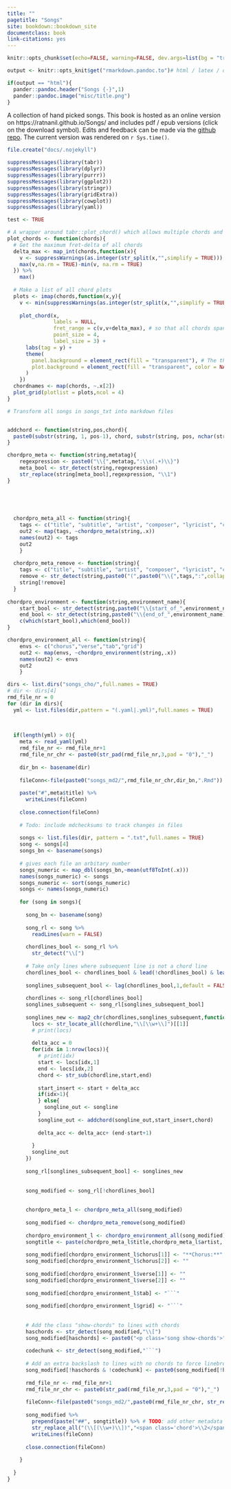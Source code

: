 ```yaml
--- 
title: ""
pagetitle: "Songs"
site: bookdown::bookdown_site
documentclass: book
link-citations: yes
---
```


```r
knitr::opts_chunk$set(echo=FALSE, warning=FALSE, dev.args=list(bg = "transparent"))
```

```r
output <- knitr::opts_knit$get("rmarkdown.pandoc.to")# html / latex / docx

if(output == "html"){
  pander::pandoc.header("Songs {-}",1)
  pander::pandoc.image("misc/title.png")
}

```

A collection of hand picked songs. This book is hosted as an online version on https://ratnanil.github.io/Songs/ and includes pdf / epub versions (click on the download symbol). Edits and feedback can be made via the [github repo](https://github.com/ratnanil/songs). The current version was rendered on `r Sys.time()`. 



```r
file.create("docs/.nojekyll")

suppressMessages(library(tabr))
suppressMessages(library(dplyr))
suppressMessages(library(purrr))
suppressMessages(library(ggplot2))
suppressMessages(library(stringr))
suppressMessages(library(gridExtra))
suppressMessages(library(cowplot))
suppressMessages(library(yaml))

test <- TRUE
```


```r
# A wrapper around tabr::plot_chord() which allows multiple chords and styles them in my specific way (4 columns, transparent background etc.)
plot_chords <- function(chords){
  # Get the maximum fret-delta of all chords
  delta_max <- map_int(chords,function(x){
    v <- suppressWarnings(as.integer(str_split(x,"",simplify = TRUE)))
    max(v,na.rm = TRUE)-min(v, na.rm = TRUE)
  }) %>%
    max()
  
  # Make a list of all chord plots
  plots <- imap(chords,function(x,y){
    v <- min(suppressWarnings(as.integer(str_split(x,"",simplify = TRUE))),na.rm = TRUE)
    
    plot_chord(x,
               labels = NULL,
               fret_range = c(v,v+delta_max), # so that all chords span the same nr of frets
               point_size = 4,
               label_size = 3) + 
      labs(tag = y) +
      theme(
        panel.background = element_rect(fill = "transparent"), # The theme 
        plot.background = element_rect(fill = "transparent", color = NA), # bg of the plot
      )
    })
  chordnames <- map(chords, ~.x[2])
  plot_grid(plotlist = plots,ncol = 4)
}
```


```r
# Transform all songs in songs_txt into markdown files


addchord <- function(string,pos,chord){
  paste0(substr(string, 1, pos-1), chord, substr(string, pos, nchar(string)))
}

chordpro_meta <- function(string,metatag){
    regexpression <- paste0("\\{",metatag,":\\s(.+)\\}")
    meta_bool <- str_detect(string,regexpression)
    str_replace(string[meta_bool],regexpression, "\\1")
}


  
  
  
  chordpro_meta_all <- function(string){
    tags <- c("title", "subtitle", "artist", "composer", "lyricist", "copyright", "album", "year", "key", "time", "tempo", "duration", "capo", "meta")
    out2 <- map(tags, ~chordpro_meta(string,.x))
    names(out2) <- tags
    out2
    }
  
  chordpro_meta_remove <- function(string){
    tags <- c("title", "subtitle", "artist", "composer", "lyricist", "copyright", "album", "year", "key", "time", "tempo", "duration", "capo", "meta")
    remove <- str_detect(string,paste0("(",paste0("\\{",tags,":",collapse = "|"),")"))
    string[!remove]
  }
  
chordpro_environment <- function(string,environment_name){
    start_bool <- str_detect(string,paste0("\\{start_of_",environment_name))
    end_bool <- str_detect(string,paste0("\\{end_of_",environment_name))
    c(which(start_bool),which(end_bool))
}

chordpro_environment_all <- function(string){
    envs <- c("chorus","verse","tab","grid")
    out2 <- map(envs, ~chordpro_environment(string,.x))
    names(out2) <- envs
    out2
    }
```


```r
dirs <- list.dirs("songs_cho/",full.names = TRUE)
# dir <- dirs[4]
rmd_file_nr = 0
for (dir in dirs){
  yml <- list.files(dir,pattern = "(.yaml|.yml)",full.names = TRUE)

  
  
  if(length(yml) > 0){
    meta <- read_yaml(yml)
    rmd_file_nr <- rmd_file_nr+1
    rmd_file_nr_chr <- paste0(str_pad(rmd_file_nr,3,pad = "0"),"_")
    
    dir_bn <- basename(dir)
    
    fileConn<-file(paste0("songs_md2/",rmd_file_nr_chr,dir_bn,".Rmd"))
    
    paste("#",meta$title) %>%
      writeLines(fileConn)
    
    close.connection(fileConn)
    
    # Todo: include mdchecksums to track changes in files
    
    songs <- list.files(dir, pattern = ".txt",full.names = TRUE)
    song <- songs[4]
    songs_bn <- basename(songs)
    
    # gives each file an arbitary number 
    songs_numeric <- map_dbl(songs_bn,~mean(utf8ToInt(.x)))
    names(songs_numeric) <- songs
    songs_numeric <- sort(songs_numeric)
    songs <- names(songs_numeric)
    
    for (song in songs){
  
      song_bn <- basename(song)
      
      song_rl <- song %>%
        readLines(warn = FALSE)
        
      chordlines_bool <- song_rl %>%
        str_detect("\\[") 
      
      # Take only lines where subsequent line is not a chord line
      chordlines_bool <- chordlines_bool & lead(!chordlines_bool) & lead(str_length(song_rl)>0)
      
      songlines_subsequent_bool <- lag(chordlines_bool,1,default = FALSE)
      
      chordlines <- song_rl[chordlines_bool]
      songlines_subsequent <- song_rl[songlines_subsequent_bool]
    
      songlines_new <- map2_chr(chordlines,songlines_subsequent,function(chordline,songline){
        locs <- str_locate_all(chordline,"\\[\\w+\\]")[[1]]
        # print(locs)
    
        delta_acc = 0
        for(idx in 1:nrow(locs)){
          # print(idx)
          start <- locs[idx,1]
          end <- locs[idx,2]
          chord <- str_sub(chordline,start,end)
          
          start_insert <- start + delta_acc
          if(idx>1){
          } else{
            songline_out <- songline
          }
          songline_out <- addchord(songline_out,start_insert,chord)
          
          delta_acc <- delta_acc+ (end-start+1)
          
        }
        songline_out
      })
      
      song_rl[songlines_subsequent_bool] <- songlines_new
      
      
      song_modified <- song_rl[!chordlines_bool]
      
      
      chordpro_meta_l <- chordpro_meta_all(song_modified)
    
      song_modified <- chordpro_meta_remove(song_modified)
      
      chordpro_environment_l <- chordpro_environment_all(song_modified) 
      songtitle <- paste(chordpro_meta_l$title,chordpro_meta_l$artist, sep = " - ")
    
      song_modified[chordpro_environment_l$chorus[1]] <- "**Chorus:**"
      song_modified[chordpro_environment_l$chorus[2]] <- ""
      
      song_modified[chordpro_environment_l$verse[1]] <- ""
      song_modified[chordpro_environment_l$verse[2]] <- ""
      
      song_modified[chordpro_environment_l$tab] <- "```"
      
      song_modified[chordpro_environment_l$grid] <- "```"
    
      
      # Add the class "show-chords" to lines with chords
      haschords <- str_detect(song_modified,"\\[")
      song_modified[haschords] <- paste0("<p class='song show-chords'>",song_modified[haschords],"</p>")
      
      codechunk <- str_detect(song_modified,"```")
      
      # Add an extra backslash to lines with no chords to force linebreak
      song_modified[!haschords & !codechunk] <- paste0(song_modified[!haschords & !codechunk],"\\")
      
      rmd_file_nr <- rmd_file_nr+1
      rmd_file_nr_chr <- paste0(str_pad(rmd_file_nr,3,pad = "0"),"_")
      
      fileConn<-file(paste0("songs_md2/",paste0(rmd_file_nr_chr, str_replace(song_bn,".txt",".Rmd"))))
      
      song_modified %>%
        prepend(paste("##", songtitle)) %>% # TODO: add other metadata
        str_replace_all("(\\[(\\w+)\\])","<span class='chord'>\\2</span>") %>%
        writeLines(fileConn)
    
      close.connection(fileConn)
      
    }
    
  }
}





```

```r

```

